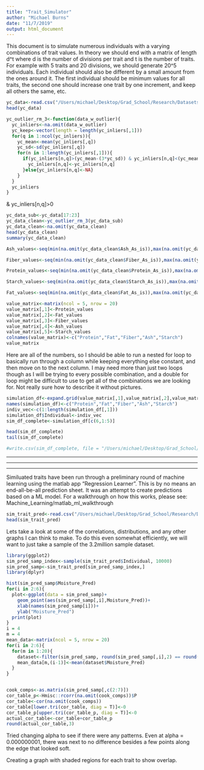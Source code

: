 ```yaml
---
title: "Trait_Simulator"
author: "Michael Burns"
date: "11/7/2019"
output: html_document
---
```


This document is to simulate numerous individuals with a varying combinations of trait values.  In theory we should end with a matrix of length d^t where d is the number of divisions per trait and t is the number of traits.  For example with 5 traits and 20 divisions, we should generate 20^5 individuals.  Each individual should also be different by a small amount from the ones around it.  The first individual should be minimum values for all traits, the second one should increase one trait by one increment, and keep all others the same, etc.

```r
yc_data<-read.csv("/Users/michael/Desktop/Grad_School/Research/Datasets/Machine Learning/YC_final.csv")
head(yc_data)
```

```r
yc_outlier_rm_3<-function(data_w_outlier){
  yc_inliers<-na.omit(data_w_outlier)
  yc_keep<-vector(length = length(yc_inliers[,1]))
  for(q in 1:ncol(yc_inliers)){
    yc_mean<-mean(yc_inliers[,q])
    yc_sd<-sd(yc_inliers[,q])
    for(n in 1:length(yc_inliers[,1])){
      if(yc_inliers[n,q]>(yc_mean-(3*yc_sd)) & yc_inliers[n,q]<(yc_mean+(3*yc_sd)) & yc_inliers[n,q]>0){
        yc_inliers[n,q]<-yc_inliers[n,q]
      }else{yc_inliers[n,q]<-NA}
    }
  }
  yc_inliers
}
```
 & yc_inliers[n,q]>0

```r
yc_data_sub<-yc_data[17:23]
yc_data_clean<-yc_outlier_rm_3(yc_data_sub)
yc_data_clean<-na.omit(yc_data_clean)
head(yc_data_clean)
summary(yc_data_clean)
```

```r
Ash_values<-seq(min(na.omit(yc_data_clean$Ash_As_is)),max(na.omit(yc_data_clean$Ash_As_is)),((max(na.omit(yc_data_clean$Ash_As_is))-min(na.omit(yc_data_clean$Ash_As_is)))/19))

Fiber_values<-seq(min(na.omit(yc_data_clean$Fiber_As_is)),max(na.omit(yc_data_clean$Fiber_As_is)),((max(na.omit(yc_data_clean$Fiber_As_is))-min(na.omit(yc_data_clean$Fiber_As_is)))/19))

Protein_values<-seq(min(na.omit(yc_data_clean$Protein_As_is)),max(na.omit(yc_data_clean$Protein_As_is)),((max(na.omit(yc_data_clean$Protein_As_is))-min(na.omit(yc_data_clean$Protein_As_is)))/19))

Starch_values<-seq(min(na.omit(yc_data_clean$Starch_As_is)),max(na.omit(yc_data_clean$Starch_As_is)),((max(na.omit(yc_data_clean$Starch_As_is))-min(na.omit(yc_data_clean$Starch_As_is)))/19))

Fat_values<-seq(min(na.omit(yc_data_clean$Fat_As_is)),max(na.omit(yc_data_clean$Fat_As_is)),((max(na.omit(yc_data_clean$Fat_As_is))-min(na.omit(yc_data_clean$Fat_As_is)))/19))
```

```r
value_matrix<-matrix(ncol = 5, nrow = 20)
value_matrix[,1]<-Protein_values
value_matrix[,2]<-Fat_values
value_matrix[,3]<-Fiber_values
value_matrix[,4]<-Ash_values
value_matrix[,5]<-Starch_values
colnames(value_matrix)<-c("Protein","Fat","Fiber","Ash","Starch")
value_matrix
```

Here are all of the numbers, so I should be able to run a nested for loop to basically run through a column while keeping everything else constant, and then move on to the next column.  I may need more than just two loops though as I will be trying to every possible combination, and a double for loop might be difficult to use to get all of the combinations we are looking for.  Not really sure how to describe it without pictures.

```r
simulation_df<-expand.grid(value_matrix[,1],value_matrix[,2],value_matrix[,3],value_matrix[,4],value_matrix[,5])
names(simulation_df)<-c("Protein","Fat","Fiber","Ash","Starch")
indiv_vec<-c(1:length(simulation_df[,1]))
simulation_df$Individual<-indiv_vec
sim_df_complete<-simulation_df[c(6,1:5)]

head(sim_df_complete)
tail(sim_df_complete)

#write.csv(sim_df_complete, file = "/Users/michael/Desktop/Grad_School/Research/Datasets/Machine Learning/simulated_traits_20.csv")
```

___
___
___

Similuated traits have been run through a preliminary round of machine learning using the matlab app "Regression Learner".  This is by no means an end-all-be-all prediction sheet.  It was an attempt to create predictions based on a ML model.
For a walkthrough on how this works, please see: Machine_Learning/matlab_ml_walkthrough

```r
sim_trait_pred<-read.csv("/Users/michael/Desktop/Grad_School/Research/Datasets/Machine Learning/SimTraits_Predictions_1.csv")
head(sim_trait_pred)
```

Lets take a look at some of the correlations, distributions, and any other graphs I can think to make.  To do this even somewhat efficiently, we will want to just take a sample of the 3.2million sample dataset.
```r
library(ggplot2)
sim_pred_samp_index<-sample(sim_trait_pred$Individual, 10000)
sim_pred_samp<-sim_trait_pred[sim_pred_samp_index,]
library(dplyr)
```

```r
hist(sim_pred_samp$Moisture_Pred)
for(i in 2:6){
  plot<-ggplot(data = sim_pred_samp)+
    geom_point(aes(sim_pred_samp[,i],Moisture_Pred))+
    xlab(names(sim_pred_samp[i]))+
    ylab("Moisture_Pred")
  print(plot)
}
i = 4
m = 4
mean_data<-matrix(ncol = 5, nrow = 20)
for(i in 2:6){
  for(m in 1:20){
    dataset<-filter(sim_pred_samp, round(sim_pred_samp[,i],2) == round(value_matrix[m,(i-1)],2))
    mean_data[m,(i-1)]<-mean(dataset$Moisture_Pred)
  }
}


cook_comps<-as.matrix(sim_pred_samp[,c(2:7)])
cor_table_p<-Hmisc::rcorr(na.omit(cook_comps))$P
cor_table<-cor(na.omit(cook_comps))
cor_table[lower.tri(cor_table, diag = T)]<-0
cor_table_p[upper.tri(cor_table_p, diag = T)]<-0
actual_cor_table<-cor_table+cor_table_p
round(actual_cor_table,3)
```
Tried changing alpha to see if there were any patterns.  Even at alpha = 0.000000001, there was next to no difference besides a few points along the edge that looked soft.


Creating a graph with shaded regions for each trait to show overlap.
```r

```



